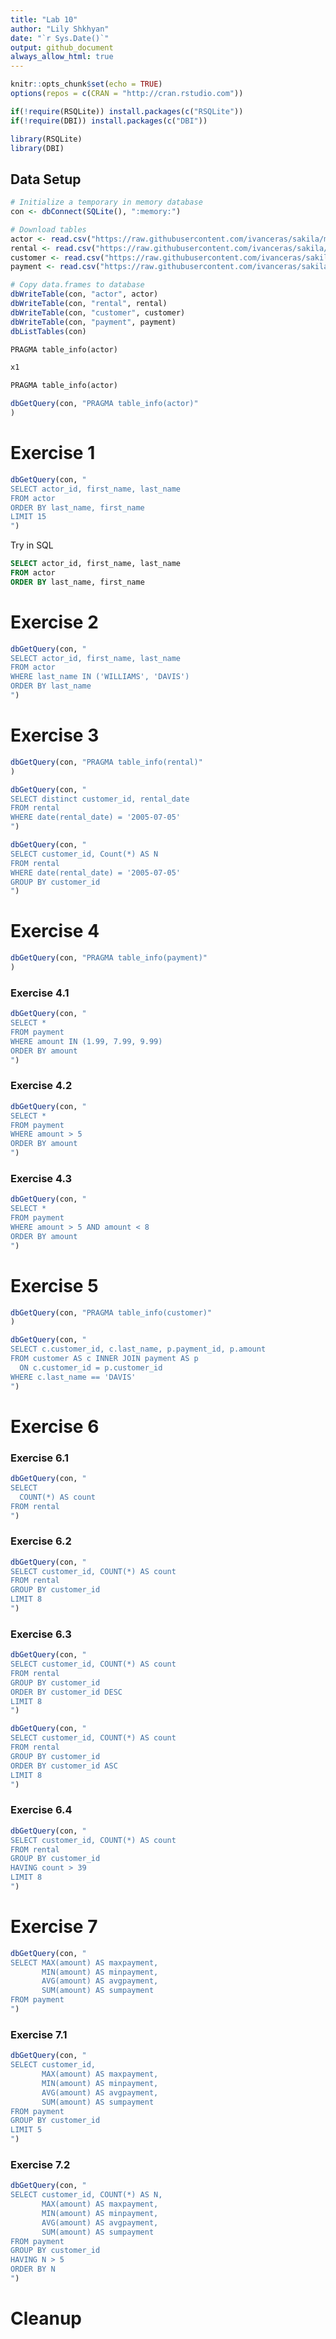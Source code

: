 ```yaml
---
title: "Lab 10"
author: "Lily Shkhyan"
date: "`r Sys.Date()`"
output: github_document
always_allow_html: true
---
```


```r
knitr::opts_chunk$set(echo = TRUE)
options(repos = c(CRAN = "http://cran.rstudio.com"))
```

```r

if(!require(RSQLite)) install.packages(c("RSQLite"))
if(!require(DBI)) install.packages(c("DBI"))

library(RSQLite)
library(DBI)
```

## Data Setup
```r

# Initialize a temporary in memory database
con <- dbConnect(SQLite(), ":memory:")

# Download tables
actor <- read.csv("https://raw.githubusercontent.com/ivanceras/sakila/master/csv-sakila-db/actor.csv")
rental <- read.csv("https://raw.githubusercontent.com/ivanceras/sakila/master/csv-sakila-db/rental.csv")
customer <- read.csv("https://raw.githubusercontent.com/ivanceras/sakila/master/csv-sakila-db/customer.csv")
payment <- read.csv("https://raw.githubusercontent.com/ivanceras/sakila/master/csv-sakila-db/payment_p2007_01.csv")

# Copy data.frames to database
dbWriteTable(con, "actor", actor)
dbWriteTable(con, "rental", rental)
dbWriteTable(con, "customer", customer)
dbWriteTable(con, "payment", payment)
dbListTables(con)
```
```sql
PRAGMA table_info(actor)
```
```r
x1
```

```sql
PRAGMA table_info(actor)
```
```r
dbGetQuery(con, "PRAGMA table_info(actor)"
)
```
# Exercise 1
```r
dbGetQuery(con, "
SELECT actor_id, first_name, last_name
FROM actor
ORDER BY last_name, first_name
LIMIT 15
")
```
Try in SQL 
```sql
SELECT actor_id, first_name, last_name
FROM actor
ORDER BY last_name, first_name
```
# Exercise 2
```r
dbGetQuery(con, "
SELECT actor_id, first_name, last_name
FROM actor
WHERE last_name IN ('WILLIAMS', 'DAVIS')
ORDER BY last_name
")
```
# Exercise 3
```r
dbGetQuery(con, "PRAGMA table_info(rental)"
)
```
```r
dbGetQuery(con, "
SELECT distinct customer_id, rental_date
FROM rental
WHERE date(rental_date) = '2005-07-05'
")
```
```r
dbGetQuery(con, "
SELECT customer_id, Count(*) AS N
FROM rental
WHERE date(rental_date) = '2005-07-05'
GROUP BY customer_id
")
```

# Exercise 4
```r
dbGetQuery(con, "PRAGMA table_info(payment)"
)
```
### Exercise 4.1
```r
dbGetQuery(con, "
SELECT *
FROM payment
WHERE amount IN (1.99, 7.99, 9.99)
ORDER BY amount
")
```
### Exercise 4.2
```r
dbGetQuery(con, "
SELECT *
FROM payment
WHERE amount > 5
ORDER BY amount
")
```
### Exercise 4.3
```r
dbGetQuery(con, "
SELECT *
FROM payment
WHERE amount > 5 AND amount < 8
ORDER BY amount
")
```
# Exercise 5
```r
dbGetQuery(con, "PRAGMA table_info(customer)"
)
```
```r
dbGetQuery(con, "
SELECT c.customer_id, c.last_name, p.payment_id, p.amount
FROM customer AS c INNER JOIN payment AS p
  ON c.customer_id = p.customer_id
WHERE c.last_name == 'DAVIS'
")
```
# Exercise 6
### Exercise 6.1
```r
dbGetQuery(con, "
SELECT 
  COUNT(*) AS count
FROM rental
")
```
### Exercise 6.2
```r
dbGetQuery(con, "
SELECT customer_id, COUNT(*) AS count
FROM rental
GROUP BY customer_id
LIMIT 8
")
```
### Exercise 6.3
```r
dbGetQuery(con, "
SELECT customer_id, COUNT(*) AS count
FROM rental
GROUP BY customer_id
ORDER BY customer_id DESC
LIMIT 8
")
```
```r
dbGetQuery(con, "
SELECT customer_id, COUNT(*) AS count
FROM rental
GROUP BY customer_id
ORDER BY customer_id ASC
LIMIT 8
")
```
### Exercise 6.4
```r
dbGetQuery(con, "
SELECT customer_id, COUNT(*) AS count
FROM rental
GROUP BY customer_id
HAVING count > 39
LIMIT 8
")
```
# Exercise 7
```r
dbGetQuery(con, "
SELECT MAX(amount) AS maxpayment, 
       MIN(amount) AS minpayment,
       AVG(amount) AS avgpayment,
       SUM(amount) AS sumpayment
FROM payment
")
```
### Exercise 7.1
```r
dbGetQuery(con, "
SELECT customer_id, 
       MAX(amount) AS maxpayment, 
       MIN(amount) AS minpayment,
       AVG(amount) AS avgpayment,
       SUM(amount) AS sumpayment
FROM payment
GROUP BY customer_id
LIMIT 5
")
```
### Exercise 7.2
```r
dbGetQuery(con, "
SELECT customer_id, COUNT(*) AS N, 
       MAX(amount) AS maxpayment, 
       MIN(amount) AS minpayment,
       AVG(amount) AS avgpayment,
       SUM(amount) AS sumpayment
FROM payment
GROUP BY customer_id
HAVING N > 5
ORDER BY N
")
```
# Cleanup
```r
```